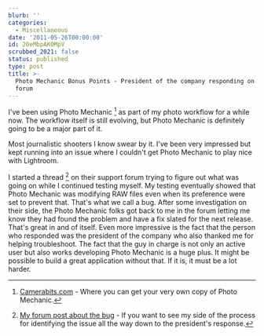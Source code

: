 ```yaml
---
blurb: ''
categories:
  - Miscellaneous
date: '2011-05-26T00:00:00'
id: 20eMbpAK0MpV
scrubbed_2021: false
status: published
type: post
title: >-
  Photo Mechanic Bonus Points - President of the company responding on a support
  forum
---
```


I've been using Photo Mechanic [^1] as part of my photo workflow for a while now. The workflow itself is still evolving, but Photo Mechanic is definitely going to be a major part of it. 

Most journalistic shooters I know swear by it. I've been very impressed but kept running into an issue where I couldn't get Photo Mechanic to play nice with Lightroom. 

I started a thread [^2] on their support forum trying to figure out what was going on while I continued testing myself. My testing eventually showed that Photo Mechanic was modifying RAW files even when its preference were set to prevent that. That's what we call a bug. After some investigation on their side, the Photo Mechanic folks got back to me in the forum letting me know they had found the problem and have a fix slated for the next release. That's great in and of itself. Even more impressive is the fact that the person who responded was the president of the company who also thanked me for helping troubleshoot. The fact that the guy in charge is not only an active user but also works developing Photo Mechanic is a huge plus. It might be possible to build a great application without that. If it is, it must be a lot harder. 

[^1]: [Camerabits.com](http://www.camerabits.com/site/) - Where you can
get your very own copy of Photo Mechanic. 

[^2]: [My forum post about the bug](http://forums.camerabits.com/index.php?topic=6381.0) - If you want to see my side of the process for identifying the issue all the way down to the president's response.
